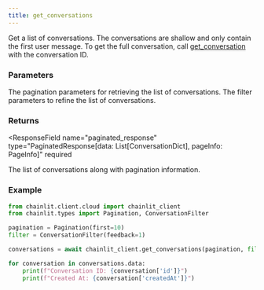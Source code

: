 ```yaml
---
title: get_conversations
---
```


Get a list of conversations. The conversations are shallow and only contain the first user message.
To get the full conversation, call [get_conversation](/api-reference/cloud-client/get_conversation) with the conversation ID.

### Parameters

<ParamField path="pagination" type="Pagination">
  The pagination parameters for retrieving the list of conversations.
</ParamField>
<ParamField path="filter" type="ConversationFilter">
  The filter parameters to refine the list of conversations.
</ParamField>

### Returns

<ResponseField
  name="paginated_response"
  type="PaginatedResponse[data: List[ConversationDict], pageInfo: PageInfo]"
  required
>
  The list of conversations along with pagination information.
</ResponseField>

### Example

```python Code Example
from chainlit.client.cloud import chainlit_client
from chainlit.types import Pagination, ConversationFilter

pagination = Pagination(first=10)
filter = ConversationFilter(feedback=1)

conversations = await chainlit_client.get_conversations(pagination, filter)

for conversation in conversations.data:
    print(f"Conversation ID: {conversation['id']}")
    print(f"Created At: {conversation['createdAt']}")
```
